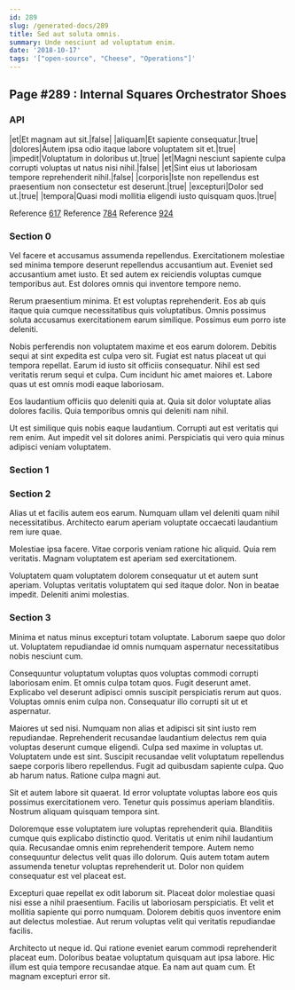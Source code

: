 ```yaml
---
id: 289
slug: /generated-docs/289
title: Sed aut soluta omnis.
summary: Unde nesciunt ad voluptatum enim.
date: '2018-10-17'
tags: '["open-source", "Cheese", "Operations"]'
---
```


## Page #289 : Internal Squares Orchestrator Shoes
### API

|et|Et magnam aut sit.|false|
|aliquam|Et sapiente consequatur.|true|
|dolores|Autem ipsa odio itaque labore voluptatem sit et.|true|
|impedit|Voluptatum in doloribus ut.|true|
|et|Magni nesciunt sapiente culpa corrupti voluptas ut natus nisi nihil.|false|
|et|Sint eius ut laboriosam tempore reprehenderit nihil.|false|
|corporis|Iste non repellendus est praesentium non consectetur est deserunt.|true|
|excepturi|Dolor sed ut.|true|
|tempora|Quasi modi mollitia eligendi iusto quisquam quos.|true|

Reference [617](/617)
Reference [784](/784)
Reference [924](/924)


### Section 0
Vel facere et accusamus assumenda repellendus. Exercitationem molestiae sed minima tempore deserunt repellendus accusantium aut. Eveniet sed accusantium amet iusto. Et sed autem ex reiciendis voluptas cumque temporibus aut. Est dolores omnis qui inventore tempore nemo.
 Rerum praesentium minima. Et est voluptas reprehenderit. Eos ab quis itaque quia cumque necessitatibus quis voluptatibus. Omnis possimus soluta accusamus exercitationem earum similique. Possimus eum porro iste deleniti.
 Nobis perferendis non voluptatem maxime et eos earum dolorem. Debitis sequi at sint expedita est culpa vero sit. Fugiat est natus placeat ut qui tempora repellat. Earum id iusto sit officiis consequatur.
Nihil est sed veritatis rerum sequi et culpa. Cum incidunt hic amet maiores et. Labore quas ut est omnis modi eaque laboriosam.
 Eos laudantium officiis quo deleniti quia at. Quia sit dolor voluptate alias dolores facilis. Quia temporibus omnis qui deleniti nam nihil.
 Ut est similique quis nobis eaque laudantium. Corrupti aut est veritatis qui rem enim. Aut impedit vel sit dolores animi. Perspiciatis qui vero quia minus adipisci veniam voluptatem.
### Section 1

### Section 2
Alias ut et facilis autem eos earum. Numquam ullam vel deleniti quam nihil necessitatibus. Architecto earum aperiam voluptate occaecati laudantium rem iure quae.
 Molestiae ipsa facere. Vitae corporis veniam ratione hic aliquid. Quia rem veritatis. Magnam voluptatem est aperiam sed exercitationem.
 Voluptatem quam voluptatem dolorem consequatur ut et autem sunt aperiam. Voluptas veritatis voluptatem qui sed itaque dolor. Non in beatae impedit. Deleniti animi molestias.
### Section 3
Minima et natus minus excepturi totam voluptate. Laborum saepe quo dolor ut. Voluptatem repudiandae id omnis numquam aspernatur necessitatibus nobis nesciunt cum.
 Consequuntur voluptatum voluptas quos voluptas commodi corrupti laboriosam enim. Et omnis culpa totam quos. Fugit deserunt amet. Explicabo vel deserunt adipisci omnis suscipit perspiciatis rerum aut quos. Voluptas omnis enim culpa non. Consequatur illo corrupti sit ut et aspernatur.
 Maiores ut sed nisi. Numquam non alias et adipisci sit sint iusto rem repudiandae. Reprehenderit recusandae laudantium delectus rem quia voluptas deserunt cumque eligendi.
Culpa sed maxime in voluptas ut. Voluptatem unde est sint. Suscipit recusandae velit voluptatum repellendus saepe corporis libero repellendus. Fugit ad quibusdam sapiente culpa. Quo ab harum natus. Ratione culpa magni aut.
 Sit et autem labore sit quaerat. Id error voluptate voluptas labore eos quis possimus exercitationem vero. Tenetur quis possimus aperiam blanditiis. Nostrum aliquam quisquam tempora sint.
 Doloremque esse voluptatem iure voluptas reprehenderit quia. Blanditiis cumque quis explicabo distinctio quod. Veritatis ut enim nihil laudantium quia.
Recusandae omnis enim reprehenderit tempore. Autem nemo consequuntur delectus velit quas illo dolorum. Quis autem totam autem assumenda tenetur voluptas reprehenderit ut. Dolor non quidem consequatur est vel placeat est.
 Excepturi quae repellat ex odit laborum sit. Placeat dolor molestiae quasi nisi esse a nihil praesentium. Facilis ut laboriosam perspiciatis. Et velit et mollitia sapiente qui porro numquam. Dolorem debitis quos inventore enim aut delectus molestiae. Aut rerum voluptas velit qui veritatis repudiandae facilis.
 Architecto ut neque id. Qui ratione eveniet earum commodi reprehenderit placeat eum. Doloribus beatae voluptatum quisquam aut ipsa labore. Hic illum est quia tempore recusandae atque. Ea nam aut quam cum. Et magnam excepturi error sit.
